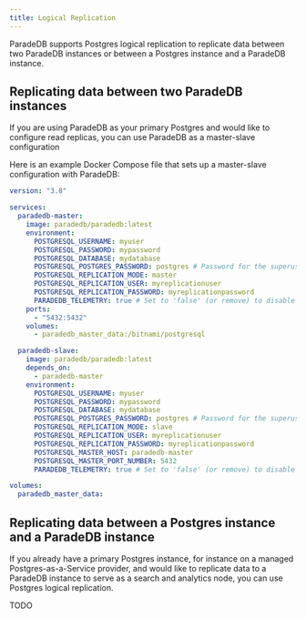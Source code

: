 ```yaml
---
title: Logical Replication
---
```




ParadeDB supports Postgres logical replication to replicate data between two ParadeDB instances or between a Postgres instance and a ParadeDB instance.



## Replicating data between two ParadeDB instances

If you are using ParadeDB as your primary Postgres and would like to configure read replicas, you can use ParadeDB as a master-slave configuration

Here is an example Docker Compose file that sets up a master-slave configuration with ParadeDB:

```yaml
version: "3.8"

services:
  paradedb-master:
    image: paradedb/paradedb:latest
    environment:
      POSTGRESQL_USERNAME: myuser
      POSTGRESQL_PASSWORD: mypassword
      POSTGRESQL_DATABASE: mydatabase
      POSTGRESQL_POSTGRES_PASSWORD: postgres # Password for the superuser, required to install ParadeDB extensions
      POSTGRESQL_REPLICATION_MODE: master
      POSTGRESQL_REPLICATION_USER: myreplicationuser
      POSTGRESQL_REPLICATION_PASSWORD: myreplicationpassword
      PARADEDB_TELEMETRY: true # Set to 'false' (or remove) to disable anonymous telemetry
    ports:
      - "5432:5432"
    volumes:
      - paradedb_master_data:/bitnami/postgresql

  paradedb-slave:
    image: paradedb/paradedb:latest
    depends_on:
      - paradedb-master
    environment:
      POSTGRESQL_USERNAME: myuser
      POSTGRESQL_PASSWORD: mypassword
      POSTGRESQL_DATABASE: mydatabase
      POSTGRESQL_POSTGRES_PASSWORD: postgres # Password for the superuser, required to install ParadeDB extensions
      POSTGRESQL_REPLICATION_MODE: slave
      POSTGRESQL_REPLICATION_USER: myreplicationuser
      POSTGRESQL_REPLICATION_PASSWORD: myreplicationpassword
      POSTGRESQL_MASTER_HOST: paradedb-master
      POSTGRESQL_MASTER_PORT_NUMBER: 5432
      PARADEDB_TELEMETRY: true # Set to 'false' (or remove) to disable anonymous telemetry

volumes:
  paradedb_master_data:
```





## Replicating data between a Postgres instance and a ParadeDB instance

If you already have a primary Postgres instance, for instance on a managed Postgres-as-a-Service provider, and would like
to replicate data to a ParadeDB instance to serve as a search and analytics node, you can use Postgres logical replication.








TODO

